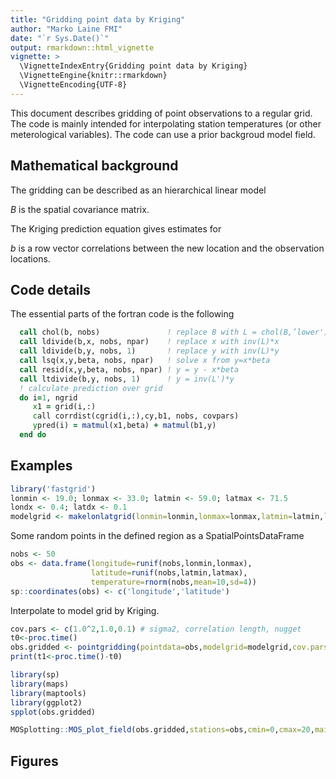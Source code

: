 ```yaml
---
title: "Gridding point data by Kriging"
author: "Marko Laine FMI"
date: "`r Sys.Date()`"
output: rmarkdown::html_vignette
vignette: >
  \VignetteIndexEntry{Gridding point data by Kriging}
  \VignetteEngine{knitr::rmarkdown}
  \VignetteEncoding{UTF-8}
---
```


This document describes gridding of point observations to a regular grid. The code is mainly intended for interpolating station temperatures (or other meterological variables). The code can use a prior backgroud model field.

## Mathematical background 

The gridding can be described as an hierarchical linear model

\begin{equation}
  \label{equ:hiermodel}
  \begin{split}
  y|\eta &\sim N(H\eta,\Sigma_y), \qquad\text{observations}\\
  \eta|\beta &\sim N(X\beta,\Sigma_\eta), \qquad\text{spatial random field}\\
  \beta &\sim N(\beta_0,\Sigma_\beta)  \qquad\text{hyper parameters}
  \end{split}
\end{equation}

$B$ is the spatial covariance matrix.

The Kriging prediction equation gives estimates for

\begin{equation}
  y_\mathrm{pred}   = x_\mathrm{pred}\widehat{\beta} + b B^{-1} (y - X\widehat{\beta})
\end{equation}

$b$ is a row vector correlations between the new location and the observation locations.

## Code details

The essential parts of the fortran code is the following

```fortran
  call chol(b, nobs)               ! replace B with L = chol(B,’lower')
  call ldivide(b,x, nobs, npar)    ! replace x with inv(L)*x
  call ldivide(b,y, nobs, 1)       ! replace y with inv(L)*y
  call lsq(x,y,beta, nobs, npar)   ! solve x from y=x*beta
  call resid(x,y,beta, nobs, npar) ! y = y - x*beta
  call ltdivide(b,y, nobs, 1)      ! y = inv(L')*y
  ! calculate prediction over grid
  do i=1, ngrid
     x1 = grid(i,:)
     call corrdist(cgrid(i,:),cy,b1, nobs, covpars)
     ypred(i) = matmul(x1,beta) + matmul(b1,y)
  end do
```



## Examples


```r
library('fastgrid')
lonmin <- 19.0; lonmax <- 33.0; latmin <- 59.0; latmax <- 71.5
londx <- 0.4; latdx <- 0.1
modelgrid <- makelonlatgrid(lonmin=lonmin,lonmax=lonmax,latmin=latmin,latmax=latmax,londx=londx,latdx=latdx)
```

Some random points in the defined region as a SpatialPointsDataFrame
```r
nobs <- 50
obs <- data.frame(longitude=runif(nobs,lonmin,lonmax),
                  latitude=runif(nobs,latmin,latmax),
                  temperature=rnorm(nobs,mean=10,sd=4))
sp::coordinates(obs) <- c('longitude','latitude')
```

Interpolate to model grid by Kriging.
```r
cov.pars <- c(1.0^2,1.0,0.1) # sigma2, correlation length, nugget
t0<-proc.time()
obs.gridded <- pointgridding(pointdata=obs,modelgrid=modelgrid,cov.pars=cov.pars,variable="temperature")
print(t1<-proc.time()-t0)
```
```r
library(sp)
library(maps)
library(maptools)
library(ggplot2)
spplot(obs.gridded)

```

```r
MOSplotting::MOS_plot_field(obs.gridded,stations=obs,cmin=0,cmax=20,main='kriging interpolation')

```



## Figures

```r

```


